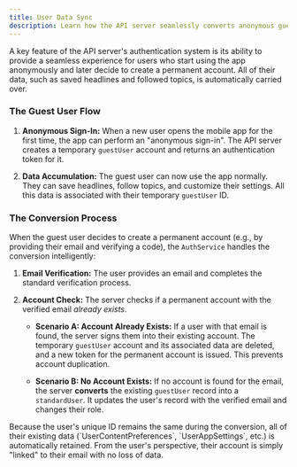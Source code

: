 ```yaml
---
title: User Data Sync
description: Learn how the API server seamlessly converts anonymous guest users into permanent accounts.
---
```



A key feature of the API server's authentication system is its ability to provide a seamless experience for users who start using the app anonymously and later decide to create a permanent account. All of their data, such as saved headlines and followed topics, is automatically carried over.

### The Guest User Flow

1.  **Anonymous Sign-In:** When a new user opens the mobile app for the first time, the app can perform an "anonymous sign-in". The API server creates a temporary `guestUser` account and returns an authentication token for it.

2.  **Data Accumulation:** The guest user can now use the app normally. They can save headlines, follow topics, and customize their settings. All this data is associated with their temporary `guestUser` ID.

### The Conversion Process

When the guest user decides to create a permanent account (e.g., by providing their email and verifying a code), the `AuthService` handles the conversion intelligently:

1.  **Email Verification:** The user provides an email and completes the standard verification process.

2.  **Account Check:** The server checks if a permanent account with the verified email *already exists*.

    -   **Scenario A: Account Already Exists:** If a user with that email is found, the server signs them into their existing account. The temporary `guestUser` account and its associated data are deleted, and a new token for the permanent account is issued. This prevents account duplication.

    -   **Scenario B: No Account Exists:** If no account is found for the email, the server **converts** the existing `guestUser` record into a `standardUser`. It updates the user's record with the verified email and changes their role.

<Aside type="success" title="Seamless Transition">
Because the user's unique ID remains the same during the conversion, all of their existing data (`UserContentPreferences`, `UserAppSettings`, etc.) is automatically retained. From the user's perspective, their account is simply "linked" to their email with no loss of data.
</Aside>
